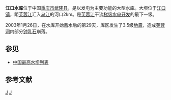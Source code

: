 {{Infobox Reservoir | 
|name = 江口水库
|nickname = 
|image = 
|image_caption = 
|map = 
|map_caption = 
|pushpin_map              = China
|pushpin_map_caption      = 江口水库在中国的位置
|code = 
|class = 大（二）型水库
|location_of_reservoir = [[重庆市|重庆市]][[武隆县|武隆县]]
|location_of_dam = [[江口镇_(武隆)|江口镇]]
|inflow = [[芙蓉江|芙蓉江]]
|outflow = 芙蓉江
|catchment_area = 7740
|reservoir_area = 
|mean_depth = 
|maximum_depth = 
|flood_level = 
|normal_water_level = 300
|dead_water_level = 
|water_quality = 
|island = 
|maximum_storage_capacity = 4.97亿
|normal_storage_capacity = 3.02亿
|dead_storage_capacity = 
|type_of_dam = 混凝土双曲拱坝
|elevation_of_dam = 305
|height_of_dam = 139
|length_of_dam = 392
|width_of_dam = 
|installed_capacity = 300MW
|start = 1999年5月
|complete = 2003年10月
|cost = 19.51亿元
|emigrate = 
|latd = 29
|latm = 14
|lats = 12
|latNS = N
|longd = 107
|longm = 53
|longs = 32
|longEW = E
|website = 
|footnotes = 资料主要来源：<ref>[http://www.cjwsjy.com.cn/gcyg/20050801519.htm 江口水电站项目简介] {{webarchive|url=https://web.archive.org/web/20110901035612/http://www.cjwsjy.com.cn/gcyg/20050801519.htm |date=2011-09-01 }}</ref><ref>{{cite journal |title=江口混凝土拱坝的温度控制设计 |author=苏石，杨明刚，赵丹 等 |journal=2004年水工专委会学术交流会议学术论文集 |year=2004 |volume= |issue= |pages= |url=http://cpfd.cnki.com.cn/Article/CPFDTOTAL-IGST200410002016.htm }}</ref>
}}
'''江口水库'''位于中国[[重庆市|重庆市]][[武隆县|武隆县]]，是以发电为主要功能的大型水库。大坝位于[[江口镇_(武隆)|江口镇]]，距[[芙蓉江|芙蓉江]]汇入[[乌江|乌江]]的河口2km。是[[芙蓉江|芙蓉江]]干流[[梯级水电开发|梯级水电开发]]的最下一级。

2003年1月26日，在水库开始蓄水后的第29天，库区发生了3.5级[[地震|地震]]，造成[[芙蓉洞|芙蓉洞]]内部分[[钟乳石|钟乳石]]崩落。

== 参见 ==
* [[中国最高水坝列表|中国最高水坝列表]]

== 参考文献 ==
{{reflist}}

[[Category:武隆区|J]]
[[Category:重庆水库|J]]